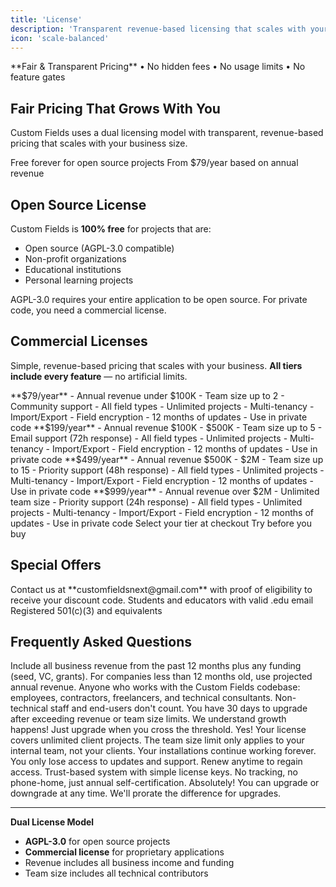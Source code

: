 ```yaml
---
title: 'License'
description: 'Transparent revenue-based licensing that scales with your business'
icon: 'scale-balanced'
---
```


<Info>
**Fair & Transparent Pricing** • No hidden fees • No usage limits • No feature gates
</Info>

## Fair Pricing That Grows With You

Custom Fields uses a dual licensing model with transparent, revenue-based pricing that scales with your business size.

<CardGroup cols={2}>
  <Card title="Open Source License" icon="heart" href="#open-source-license">
    Free forever for open source projects
  </Card>
  <Card title="Commercial License" icon="building" href="#commercial-licenses">
    From $79/year based on annual revenue
  </Card>
</CardGroup>

## Open Source License

Custom Fields is **100% free** for projects that are:
- Open source (AGPL-3.0 compatible)
- Non-profit organizations
- Educational institutions
- Personal learning projects

<Warning>
AGPL-3.0 requires your entire application to be open source. For private code, you need a commercial license.
</Warning>

## Commercial Licenses

Simple, revenue-based pricing that scales with your business. **All tiers include every feature** — no artificial limits.

<Tabs>
  <Tab title="🚀 Bootstrapper">
    <Card>
      **$79/year**
      - Annual revenue under $100K
      - Team size up to 2
      - Community support
      - All field types
      - Unlimited projects
      - Multi-tenancy
      - Import/Export
      - Field encryption
      - 12 months of updates
      - Use in private code
    </Card>
  </Tab>
  <Tab title="⭐ Startup">
    <Card>
      **$199/year**
      - Annual revenue $100K - $500K
      - Team size up to 5
      - Email support (72h response)
      - All field types
      - Unlimited projects
      - Multi-tenancy
      - Import/Export
      - Field encryption
      - 12 months of updates
      - Use in private code
    </Card>
  </Tab>
  <Tab title="💼 Business">
    <Card>
      **$499/year**
      - Annual revenue $500K - $2M
      - Team size up to 15
      - Priority support (48h response)
      - All field types
      - Unlimited projects
      - Multi-tenancy
      - Import/Export
      - Field encryption
      - 12 months of updates
      - Use in private code
    </Card>
  </Tab>
  <Tab title="🏢 Enterprise">
    <Card>
      **$999/year**
      - Annual revenue over $2M
      - Unlimited team size
      - Priority support (24h response)
      - All field types
      - Unlimited projects
      - Multi-tenancy
      - Import/Export
      - Field encryption
      - 12 months of updates
      - Use in private code
    </Card>
  </Tab>
</Tabs>

<CardGroup cols={2}>
  <Card title="Purchase License" icon="credit-card" color="#10B981" href="https://relaticle.lemonsqueezy.com/buy/803d5933-4b12-4869-9d93-f96797339603">
    Select your tier at checkout
  </Card>
  <Card title="View Demo" icon="play" href="https://relaticle.com/">
    Try before you buy
  </Card>
</CardGroup>

## Special Offers

<Note>
Contact us at **customfieldsnext@gmail.com** with proof of eligibility to receive your discount code.
</Note>

<CardGroup cols={2}>
  <Card title="🎓 Education - 50% off">
    Students and educators with valid .edu email
  </Card>
  <Card title="🌱 Non-Profit - 40% off">
    Registered 501(c)(3) and equivalents
  </Card>
</CardGroup>

## Frequently Asked Questions

<AccordionGroup>
  <Accordion title="How is annual revenue calculated?">
    Include all business revenue from the past 12 months plus any funding (seed, VC, grants). For companies less than 12 months old, use projected annual revenue.
  </Accordion>
  
  <Accordion title="Who counts toward the team size limit?">
    Anyone who works with the Custom Fields codebase: employees, contractors, freelancers, and technical consultants. Non-technical staff and end-users don't count.
  </Accordion>
  
  <Accordion title="What happens when we exceed our tier limits?">
    You have 30 days to upgrade after exceeding revenue or team size limits. We understand growth happens! Just upgrade when you cross the threshold.
  </Accordion>
  
  <Accordion title="Can agencies use one license for multiple clients?">
    Yes! Your license covers unlimited client projects. The team size limit only applies to your internal team, not your clients.
  </Accordion>
  
  <Accordion title="What happens when the license expires?">
    Your installations continue working forever. You only lose access to updates and support. Renew anytime to regain access.
  </Accordion>
  
  <Accordion title="How is the license enforced?">
    Trust-based system with simple license keys. No tracking, no phone-home, just annual self-certification.
  </Accordion>
  
  <Accordion title="Can I switch between tiers?">
    Absolutely! You can upgrade or downgrade at any time. We'll prorate the difference for upgrades.
  </Accordion>
</AccordionGroup>

---

<Card title="License Summary" icon="file-contract">

**Dual License Model**
- **AGPL-3.0** for open source projects
- **Commercial license** for proprietary applications
- Revenue includes all business income and funding
- Team size includes all technical contributors

</Card>